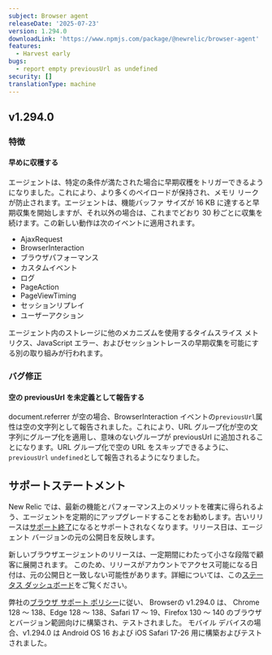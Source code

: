 ```yaml
---
subject: Browser agent
releaseDate: '2025-07-23'
version: 1.294.0
downloadLink: 'https://www.npmjs.com/package/@newrelic/browser-agent'
features:
  - Harvest early
bugs:
  - report empty previousUrl as undefined
security: []
translationType: machine
---
```


## v1.294.0

### 特徴

#### 早めに収穫する

エージェントは、特定の条件が満たされた場合に早期収穫をトリガーできるようになりました。これにより、より多くのペイロードが保持され、メモリ リークが防止されます。エージェントは、機能バッファ サイズが 16 KB に達すると早期収集を開始しますが、それ以外の場合は、これまでどおり 30 秒ごとに収集を続けます。この新しい動作は次のイベントに適用されます。

* AjaxRequest
* BrowserInteraction
* ブラウザパフォーマンス
* カスタムイベント
* ログ
* PageAction
* PageViewTiming
* セッションリプレイ
* ユーザーアクション

エージェント内のストレージに他のメカニズムを使用するタイムスライス メトリクス、JavaScript エラー、およびセッショントレースの早期収集を可能にする別の取り組みが行われます。

### バグ修正

#### 空の previousUrl を未定義として報告する

document.referrer が空の場合、BrowserInteraction イベントの`previousUrl`属性は空の文字列として報告されました。これにより、URL グループ化が空の文字列にグループ化を適用し、意味のないグループが previousUrl に追加されることになります。URL グループ化で空の URL をスキップできるように、 `previousUrl` `undefined`として報告されるようになりました。

## サポートステートメント

New Relic では、最新の機能とパフォーマンス上のメリットを確実に得られるよう、エージェントを定期的にアップグレードすることをお勧めします。古いリリースは[サポート終了](https://docs.newrelic.com/docs/browser/browser-monitoring/getting-started/browser-agent-eol-policy/)になるとサポートされなくなります。リリース日は、エージェント バージョンの元の公開日を反映します。

新しいブラウザエージェントのリリースは、一定期間にわたって小さな段階で顧客に展開されます。 このため、リリースがアカウントでアクセス可能になる日付は、元の公開日と一致しない可能性があります。詳細については、この[ステータス ダッシュボード](https://newrelic.github.io/newrelic-browser-agent-release/)をご覧ください。

弊社の[ブラウザ サポート ポリシー](https://docs.newrelic.com/docs/browser/new-relic-browser/getting-started/compatibility-requirements-browser-monitoring/#browser-types)に従い、 Browserの v1.294.0 は、 Chrome 128 ～ 138、Edge 128 ～ 138、Safari 17 ～ 19、Firefox 130 ～ 140 のブラウザとバージョン範囲向けに構築され、テストされました。 モバイル デバイスの場合、v1.294.0 は Android OS 16 および iOS Safari 17-26 用に構築およびテストされました。
